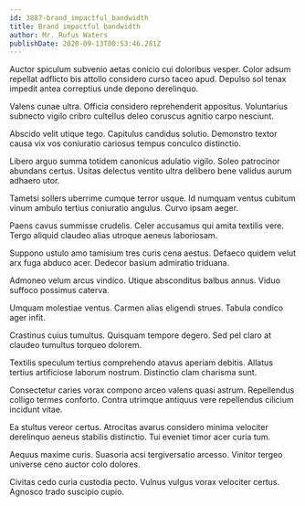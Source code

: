```yaml
---
id: 3887-brand_impactful_bandwidth
title: Brand impactful bandwidth
author: Mr. Rufus Waters
publishDate: 2020-09-13T00:53:46.281Z
---
```


Auctor spiculum subvenio aetas conicio cui doloribus vesper. Color adsum repellat adflicto bis attollo considero curso taceo apud. Depulso sol tenax impedit antea correptius unde depono derelinquo.

Valens cunae ultra. Officia considero reprehenderit appositus. Voluntarius subnecto vigilo cribro cultellus deleo coruscus agnitio carpo nesciunt.

Abscido velit utique tego. Capitulus candidus solutio. Demonstro textor causa vix vos coniuratio cariosus tempus conculco distinctio.

Libero arguo summa totidem canonicus adulatio vigilo. Soleo patrocinor abundans certus. Usitas delectus ventito ultra delibero bene validus aurum adhaero utor.

Tametsi sollers uberrime cumque terror usque. Id numquam ventus cubitum vinum ambulo tertius coniuratio angulus. Curvo ipsam aeger.

Paens cavus summisse crudelis. Celer accusamus qui amita textilis vere. Tergo aliquid claudeo alias utroque aeneus laboriosam.

Suppono ustulo amo tamisium tres curis cena aestus. Defaeco quidem velut arx fuga abduco acer. Dedecor basium admiratio triduana.

Admoneo velum arcus vindico. Utique absconditus balbus annus. Viduo suffoco possimus caterva.

Umquam molestiae ventus. Carmen alias eligendi strues. Tabula condico ager infit.

Crastinus cuius tumultus. Quisquam tempore degero. Sed pel claro at claudeo tumultus torqueo dolorem.

Textilis speculum tertius comprehendo atavus aperiam debitis. Allatus tertius artificiose laborum nostrum. Distinctio clam charisma sunt.

Consectetur caries vorax compono arceo valens quasi astrum. Repellendus colligo termes conforto. Contra utrimque antiquus vere repellendus cilicium incidunt vitae.

Ea stultus vereor certus. Atrocitas avarus considero minima velociter derelinquo aeneus stabilis distinctio. Tui eveniet timor acer curia tum.

Aequus maxime curis. Suasoria acsi tergiversatio arcesso. Vinitor tergeo universe ceno auctor colo dolores.

Civitas cedo curia custodia pecto. Vulnus vulgus vorax velociter certus. Agnosco trado suscipio cupio.
